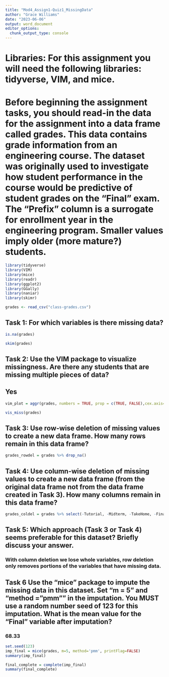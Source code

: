 ---
title: "Mod4_Assign1-Quiz1_MissingData"
author: "Grace Williams"
date: "2023-06-06"
output: word_document
editor_options: 
  chunk_output_type: console
---
# Libraries: For this assignment you will need the following libraries: tidyverse, VIM, and mice.
# Before beginning the assignment tasks, you should read-in the data for the assignment into a data frame called grades. This data contains grade information from an engineering course. The dataset was originally used to investigate how student performance in the course would be predictive of student grades on the “Final” exam. The “Prefix” column is a surrogate for enrollment year in the engineering program. Smaller values imply older (more mature?) students.
```{r}
library(tidyverse)
library(VIM)
library(mice)
library(readr)
library(ggplot2)
library(GGally)
library(naniar)
library(skimr)

grades <- read_csv("class-grades.csv")
```

## Task 1: For which variables is there missing data?
```{r}

is.na(grades)

skim(grades)
```

## Task 2: Use the VIM package to visualize missingness. Are there any students that are missing multiple pieces of data?
## Yes
```{r}

vim_plot = aggr(grades, numbers = TRUE, prop = c(TRUE, FALSE),cex.axis=.7)

vis_miss(grades)

```

## Task 3: Use row-wise deletion of missing values to create a new data frame. How many rows remain in this data frame?
```{r}

grades_rowdel = grades %>% drop_na()
```

## Task 4: Use column-wise deletion of missing values to create a new data frame (from the original data frame not from the data frame created in Task 3). How many columns remain in this data frame?
```{r}

grades_coldel = grades %>% select(-Tutorial, -Midterm, -TakeHome, -Final)

```

## Task 5: Which approach (Task 3 or Task 4) seems preferable for this dataset? Briefly discuss your answer.
### With column deletion we lose whole variables, row deletion only removes portions of the variables that have missing data. 

## Task 6 Use the “mice” package to impute the missing data in this dataset. Set “m = 5” and “method =”pmm"" in the imputation. You MUST use a random number seed of 123 for this imputation. What is the mean value for the “Final” variable after imputation?
### 68.33
```{r}
set.seed(123)
imp_final = mice(grades, m=5, method='pmm', printFlag=FALSE)
summary(imp_final)

final_complete = complete(imp_final)
summary(final_complete)


```

